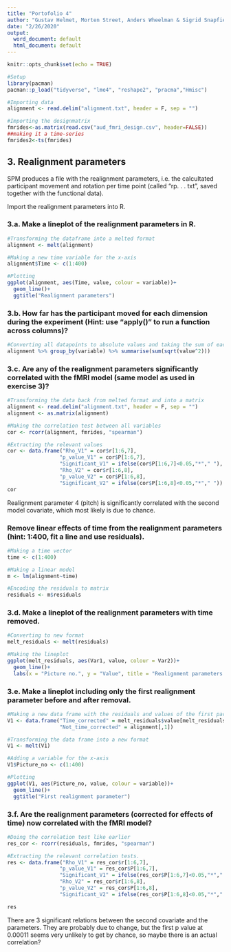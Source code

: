 ```yaml
---
title: "Portofolio 4"
author: "Gustav Helmet, Morten Street, Anders Wheelman & Sigrid Snapfield"
date: "2/26/2020"
output:
  word_document: default
  html_document: default
---
```


```r
knitr::opts_chunk$set(echo = TRUE)
```

```r
#Setup
library(pacman)
pacman::p_load("tidyverse", "lme4", "reshape2", "pracma","Hmisc")

#Importing data
alignment <- read.delim("alignment.txt", header = F, sep = "")

#Importing the designmatrix
fmrides<-as.matrix(read.csv("aud_fmri_design.csv", header=FALSE))
##making it a time-series
fmrides2<-ts(fmrides)

```


## 3. Realignment parameters
SPM produces a file with the realignment parameters, i.e. the calcultated participant movement and rotation per time point (called “rp. . . txt”, saved together with the functional data).

Import the realignment parameters into R.

### 3.a. Make a lineplot of the realignment parameters in R.
```r
#Transforming the dataframe into a melted format
alignment <- melt(alignment)

#Making a new time variable for the x-axis
alignment$Time <- c(1:400)

#Plotting 
ggplot(alignment, aes(Time, value, colour = variable))+
  geom_line()+
  ggtitle("Realignment parameters")
```


### 3.b. How far has the participant moved for each dimension during the experiment (Hint: use “apply()” to run a function across columns)?
```r
#Converting all datapoints to absolute values and taking the sum of each parameter
alignment %>% group_by(variable) %>% summarise(sum(sqrt(value^2)))
```


### 3.c. Are any of the realignment parameters significantly correlated with the fMRI model (same model as used in exercise 3)?
```r
#Transforming the data back from melted format and into a matrix
alignment <- read.delim("alignment.txt", header = F, sep = "")
alignment <- as.matrix(alignment)

#Making the correlation test between all variables
cor <- rcorr(alignment, fmrides, "spearman")

#Extracting the relevant values
cor <- data.frame("Rho_V1" = cor$r[1:6,7],
                 "p_value_V1" = cor$P[1:6,7],
                 "Significant_V1" = ifelse(cor$P[1:6,7]<0.05,"*"," "),
                 "Rho_V2" = cor$r[1:6,8],
                 "p_value_V2" = cor$P[1:6,8],
                 "Significant_V2" = ifelse(cor$P[1:6,8]<0.05,"*"," "))
cor
```
Realignment parameter 4 (pitch) is significantly correlated with the second model covariate, which most likely is due to chance. 

### Remove linear effects of time from the realignment parameters (hint: 1:400, fit a line and use residuals).
```r
#Making a time vector
time <- c(1:400)

#Making a linear model
m <- lm(alignment~time)

#Encoding the residuals to matrix
residuals <- m$residuals

```


### 3.d. Make a lineplot of the realignment parameters with time removed.
```r
#Converting to new format
melt_residuals <- melt(residuals)

#Making the lineplot
ggplot(melt_residuals, aes(Var1, value, colour = Var2))+
  geom_line()+
  labs(x = "Picture no.", y = "Value", title = "Realignment parameters with time removed")
```


### 3.e. Make a lineplot including only the first realignment parameter before and after removal.
```r
#Making a new data frame with the residuals and values of the first parameter. 
V1 <- data.frame("Time_corrected" = melt_residuals$value[melt_residuals$Var2 == "V1"],
                 "Not_time_corrected" = alignment[,1])

#Transforming the data frame into a new format
V1 <- melt(V1)

#Adding a variable for the x-axis
V1$Picture_no <- c(1:400)

#Plotting 
ggplot(V1, aes(Picture_no, value, colour = variable))+
  geom_line()+
  ggtitle("First realignment parameter")
```

### 3.f. Are the realignment parameters (corrected for effects of time) now correlated with the fMRI model?

```r
#Doing the correlation test like earlier
res_cor <- rcorr(residuals, fmrides, "spearman")

#Extracting the relevant correlation tests. 
res <- data.frame("Rho_V1" = res_cor$r[1:6,7],
                 "p_value_V1" = res_cor$P[1:6,7],
                 "Significant_V1" = ifelse(res_cor$P[1:6,7]<0.05,"*"," "),
                 "Rho_V2" = res_cor$r[1:6,8],
                 "p_value_V2" = res_cor$P[1:6,8],
                 "Significant_V2" = ifelse(res_cor$P[1:6,8]<0.05,"*"," "))

res
```
There are 3 significant relations between the second covariate and the parameters. They are probably due to change, but the first p value at 0.00011 seems very unlikely to get by chance, so maybe there is an actual correlation?

